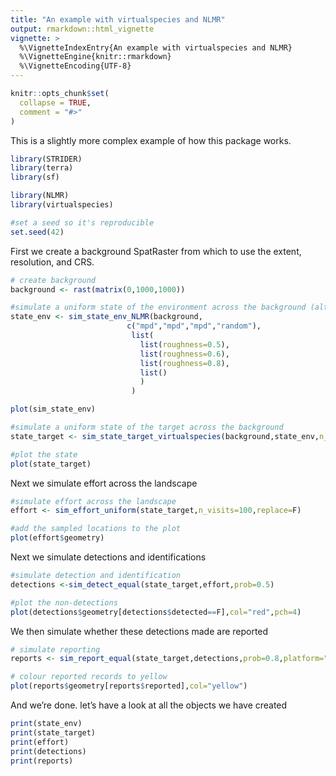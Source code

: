 ```yaml
---
title: "An example with virtualspecies and NLMR"
output: rmarkdown::html_vignette
vignette: >
  %\VignetteIndexEntry{An example with virtualspecies and NLMR}
  %\VignetteEngine{knitr::rmarkdown}
  %\VignetteEncoding{UTF-8}
---
```


```r
knitr::opts_chunk$set(
  collapse = TRUE,
  comment = "#>"
)
```

This is a slightly more complex example of how this package works.

```r
library(STRIDER)
library(terra)
library(sf)

library(NLMR)
library(virtualspecies)

#set a seed so it's reproducible
set.seed(42)
```

First we create a background SpatRaster from which to use the extent, resolution, and CRS.

```r
# create background
background <- rast(matrix(0,1000,1000))

#simulate a uniform state of the environment across the background (although in this example we don't actually use it)
state_env <- sim_state_env_NLMR(background,
                          c("mpd","mpd","mpd","random"),
                           list(
                             list(roughness=0.5),
                             list(roughness=0.6),
                             list(roughness=0.8),
                             list()
                             )
                           )

plot(sim_state_env)

#simulate a uniform state of the target across the background
state_target <- sim_state_target_virtualspecies(background,state_env,n_targets = 3)

#plot the state
plot(state_target)
```

Next we simulate effort across the landscape

```r
#simulate effort across the landscape
effort <- sim_effort_uniform(state_target,n_visits=100,replace=F)

#add the sampled locations to the plot
plot(effort$geometry)
```

Next we simulate detections and identifications

```r
#simulate detection and identification
detections <-sim_detect_equal(state_target,effort,prob=0.5)

#plot the non-detections
plot(detections$geometry[detections$detected==F],col="red",pch=4)

```

We then simulate whether these detections made are reported

```r
# simulate reporting
reports <- sim_report_equal(state_target,detections,prob=0.8,platform="iRecord")

# colour reported records to yellow
plot(reports$geometry[reports$reported],col="yellow")
```

And we're done. let's have a look at all the objects we have created

```r
print(state_env)
print(state_target)
print(effort)
print(detections)
print(reports)
```
